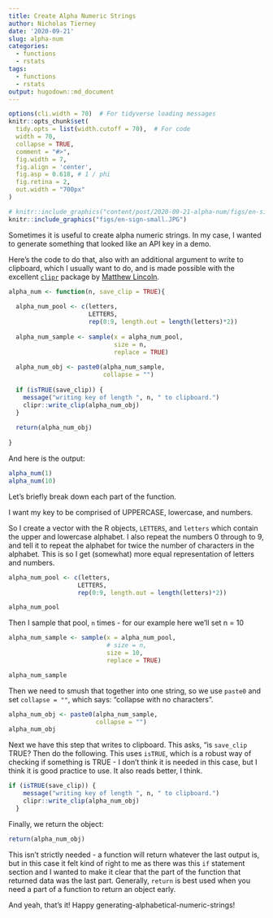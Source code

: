 ```yaml
---
title: Create Alpha Numeric Strings
author: Nicholas Tierney
date: '2020-09-21'
slug: alpha-num
categories:
  - functions
  - rstats
tags:
  - functions
  - rstats
output: hugodown::md_document
---
```


```r
options(cli.width = 70)  # For tidyverse loading messages
knitr::opts_chunk$set(
  tidy.opts = list(width.cutoff = 70),  # For code
  width = 70,
  collapse = TRUE, 
  comment = "#>", 
  fig.width = 7, 
  fig.align = 'center',
  fig.asp = 0.618, # 1 / phi
  fig.retina = 2,
  out.width = "700px"
)
```

```r
# knitr::include_graphics("content/post/2020-09-21-alpha-num/figs/en-sign-small.JPG")
knitr::include_graphics("figs/en-sign-small.JPG")
```



Sometimes it is useful to create alpha numeric strings. In my case, I wanted to generate something that looked like an API key in a demo.

Here's the code to do that, also with an additional argument to write to clipboard, which I usually want to do, and is made possible with the excellent [`clipr`](https://github.com/mdlincoln/clipr) package by [Matthew Lincoln](https://matthewlincoln.net/).

```r
alpha_num <- function(n, save_clip = TRUE){
  
  alpha_num_pool <- c(letters,
                      LETTERS,
                      rep(0:9, length.out = length(letters)*2))
  
  alpha_num_sample <- sample(x = alpha_num_pool,
                             size = n,
                             replace = TRUE)
  
  alpha_num_obj <- paste0(alpha_num_sample,
                          collapse = "")
  
  if (isTRUE(save_clip)) {
    message("writing key of length ", n, " to clipboard.")
    clipr::write_clip(alpha_num_obj)
  }
  
  return(alpha_num_obj)
  
}
```

And here is the output:

```r
alpha_num(1)
alpha_num(10)
```

Let's briefly break down each part of the function.

I want my key to be comprised of UPPERCASE, lowercase, and numbers.

So I create a vector with the R objects, `LETTERS`, and `letters` which contain the upper and lowercase alphabet. I also repeat the numbers 0 through to 9, and tell it to repeat the alphabet for twice the number of characters in the alphabet. This is so I get (somewhat) more equal representation of letters and numbers.

```r
alpha_num_pool <- c(letters,
                   LETTERS,
                   rep(0:9, length.out = length(letters)*2))

alpha_num_pool
```

Then I sample that pool, `n` times - for our example here we'll set n = 10

```r
alpha_num_sample <- sample(x = alpha_num_pool,
                           # size = n,
                           size = 10,
                           replace = TRUE)

alpha_num_sample
```

Then we need to smush that together into one string, so we use `paste0` and set `collapse = ""`, which says: "collapse with no characters".

```r
alpha_num_obj <- paste0(alpha_num_sample,
                        collapse = "")
alpha_num_obj
```

Next we have this step that writes to clipboard. This asks, "is `save_clip` TRUE? Then do the following. This uses `isTRUE`, which is a robust way of checking if something is TRUE - I don't think it is needed in this case, but I think it is good practice to use. It also reads better, I think.

```r
if (isTRUE(save_clip)) {
    message("writing key of length ", n, " to clipboard.")
    clipr::write_clip(alpha_num_obj)
  }
```

Finally, we return the object:

```r
return(alpha_num_obj)
```

This isn't strictly needed - a function will return whatever the last output is, but in this case it felt kind of right to me as there was this `if` statement section and I wanted to make it clear that the part of the function that returned data was the last part. Generally, `return` is best used when you need a part of a function to return an object early. 

And yeah, that's it! Happy generating-alphabetical-numeric-strings!

